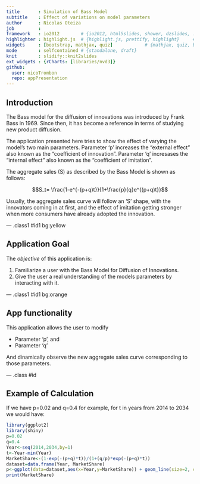 ```yaml
---
title       : Simulation of Bass Model
subtitle    : Effect of variations on model parameters
author      : Nicolas Oteiza
job         : 
framework   : io2012        # {io2012, html5slides, shower, dzslides, ...}
highlighter : highlight.js  # {highlight.js, prettify, highlight}     # 
widgets     : [bootstrap, mathjax, quiz]            # {mathjax, quiz, bootstrap}
mode        : selfcontained # {standalone, draft}
knit        : slidify::knit2slides
ext_widgets : {rCharts: [libraries/nvd3]}
github:
  user: nicoTrombon
  repo: appPresentation
---
```


## Introduction

The Bass model for the diffusion of innovations was introduced by Frank Bass in 1969.
Since then, it has become a reference in terms of studying new product diffusion.

The application presented here tries to show the effect of varying the model's two main parameters.
Parameter 'p' increases the "external effect" also known as the "coefficient of innovation".
Parameter 'q' incresases the "internal effect" also known as the "coefficient of imitation".

The aggregate sales (S) as described by the Bass Model is shown as follows:

$$S_t= \frac{1-e^{-(p+q)t}}{1+\frac{p}{q}e^{(p+q)t}}$$

Usually, the aggregate sales curve will follow an 'S' shape, with the innovators coming in at first, and the effect of imitation getting stronger when more consumers have already adopted the innovation.


--- .class1 #id1 bg:yellow

## Application Goal

The _objective_ of this application is:

1. Familiarize a user with the Bass Model for Diffusion of Innovations.
2. Give the user a real understanding of the models parameters by interacting with it.

--- .class1 #id1 bg:orange

## App functionality

This application allows the user to modify


+ Parameter 'p', and
+ Parameter 'q'

And dinamically observe the new aggregate sales curve corresponding to those parameters.

--- .class #id

## Example of Calculation

If we have p=0.02 and q=0.4 for example, for t in years from 2014 to 2034 we would have:
```r
library(ggplot2)
library(shiny)
p=0.02
q=0.4
Year<-seq(2014,2034,by=1)
t<-Year-min(Year)
MarketShare<-(1-exp(-(p+q)*t))/(1+(q/p)*exp(-(p+q)*t))
dataset=data.frame(Year, MarketShare)
p<-ggplot(data=dataset,aes(x=Year,y=MarketShare)) + geom_line(size=2, colour="red") + geom_point(size=6, fill="white") + scale_shape_manual(values=c(22,21))
print(MarketShare)
```







